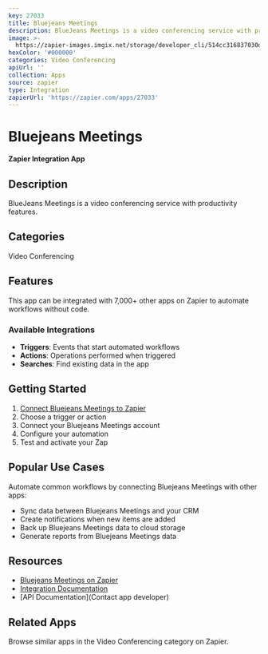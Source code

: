 ```yaml
---
key: 27033
title: Bluejeans Meetings
description: BlueJeans Meetings is a video conferencing service with productivity features.
image: >-
  https://zapier-images.imgix.net/storage/developer_cli/514cc316837030def8e1c9b43430c9ac.png?auto=format%2Ccompress&ixlib=python-3.0.0&q=50
hexColor: '#000000'
categories: Video Conferencing
apiUrl: ''
collection: Apps
source: zapier
type: Integration
zapierUrl: 'https://zapier.com/apps/27033'
---
```

# Bluejeans Meetings

**Zapier Integration App**

## Description

BlueJeans Meetings is a video conferencing service with productivity features.

## Categories

Video Conferencing

## Features

This app can be integrated with 7,000+ other apps on Zapier to automate workflows without code.

### Available Integrations

- **Triggers**: Events that start automated workflows
- **Actions**: Operations performed when triggered
- **Searches**: Find existing data in the app

## Getting Started

1. [Connect Bluejeans Meetings to Zapier](https://zapier.com/apps/27033)
2. Choose a trigger or action
3. Connect your Bluejeans Meetings account
4. Configure your automation
5. Test and activate your Zap

## Popular Use Cases

Automate common workflows by connecting Bluejeans Meetings with other apps:

- Sync data between Bluejeans Meetings and your CRM
- Create notifications when new items are added
- Back up Bluejeans Meetings data to cloud storage
- Generate reports from Bluejeans Meetings data

## Resources

- [Bluejeans Meetings on Zapier](https://zapier.com/apps/27033)
- [Integration Documentation](https://zapier.com/apps/27033/integrations)
- [API Documentation](Contact app developer)

## Related Apps

Browse similar apps in the Video Conferencing category on Zapier.
